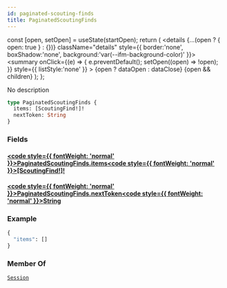 ```yaml
---
id: paginated-scouting-finds
title: PaginatedScoutingFinds
---
```









  const [open, setOpen] = useState(startOpen);
  return (
    <details {...(open ? { open: true } : {})} className="details" style={{ border:'none', boxShadow:'none', background:'var(--ifm-background-color)' }}>
      <summary
        onClick={(e) => {
          e.preventDefault();
          setOpen((open) => !open);
        }}
        style={{ listStyle:'none' }}
      >
      {open ? dataOpen : dataClose}
      </summary>
      {open && children}
    </details>
  );
};








No description


```graphql
type PaginatedScoutingFinds {
  items: [ScoutingFind!]!
  nextToken: String
}
```




### Fields

#### [<code style={{ fontWeight: 'normal' }}>PaginatedScoutingFinds.<b>items</b></code>](#)<Bullet />[<code style={{ fontWeight: 'normal' }}><b>[ScoutingFind!]!</b></code>](/api/types/unions/scouting-find.mdx) <Badge class="badge badge--secondary badge--non_null" text="non-null"/> <Badge class="badge badge--secondary " text="union"/> 



#### [<code style={{ fontWeight: 'normal' }}>PaginatedScoutingFinds.<b>nextToken</b></code>](#)<Bullet />[<code style={{ fontWeight: 'normal' }}><b>String</b></code>](/api/types/scalars/string.mdx) <Badge class="badge badge--secondary " text="scalar"/> 





### Example


```graphql
{
  "items": []
}
```




### Member Of

[`Session`](/api/types/objects/session.mdx)  <Badge class="badge badge--secondary badge--relation" text="object"/>